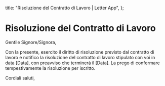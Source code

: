   title: "Risoluzione del Contratto di Lavoro | Letter App",
};

# Risoluzione del Contratto di Lavoro

Gentile Signore/Signora,

Con la presente, esercito il diritto di risoluzione previsto dal contratto di lavoro e notifico la risoluzione del contratto di lavoro stipulato con voi in data [Data], con preavviso che terminerà il [Data]. La prego di confermare tempestivamente la risoluzione per iscritto.

Cordiali saluti,
